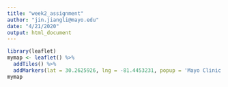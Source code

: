 ```yaml
---
title: "week2_assignment"
author: "jin.jiangli@mayo.edu"
date: "4/21/2020"
output: html_document
---
```


```r
library(leaflet)
mymap <- leaflet() %>%
  addTiles() %>%
  addMarkers(lat = 30.2625926, lng = -81.4453231, popup = 'Mayo Clinic')
mymap
```
